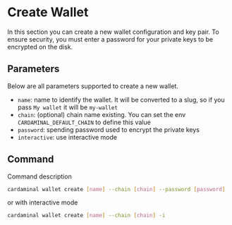 # Create Wallet

In this section you can create a new wallet configuration and key pair. To ensure security, you must enter a password for your private keys to be encrypted on the disk.

## Parameters

Below are all parameters supported to create a new wallet.

- `name`: name to identify the wallet. It will be converted to a slug, so if you pass `My wallet` it will be `my-wallet`
- `chain`: (optional) chain name existing. You can set the env `CARDAMINAL_DEFAULT_CHAIN` to define this value
- `password`: spending password used to encrypt the private keys
- `interactive`: use interactive mode

## Command

Command description

```sh
cardaminal wallet create [name] --chain [chain] --password [password]
```

or with interactive mode

```sh
cardaminal wallet create [name] --chain [chain] -i
```
